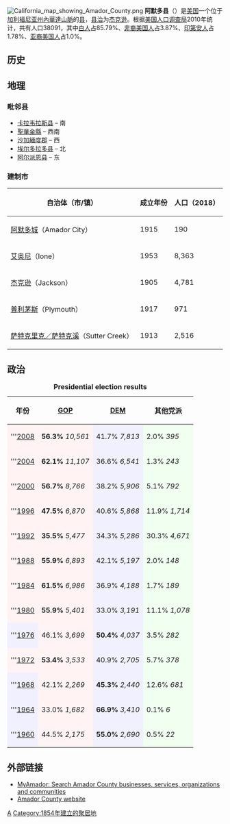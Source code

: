 {{noteTA
|1=zh-hans:县;zh-hk:縣;zh-tw:郡;
}}
{{Infobox settlement
| official_name               = County of Amador
| native_name                 =
| other_name                  =
| nickname                    = The Heart of the [[Mother_Lode|Mother Lode]]
| settlement_type             = [[县_(美国)|县]]
| image_skyline               = AmadorCountyCAFoothills.jpg
| image_size                  = 250px
| image_caption               = Foothills of Amador County
| image_flag                  =
| flag_size                   =
| image_seal                  = <!-- 檔案不存在 AmadorCoSeal.jpg -->
| seal_size                   =
| named_for                   =
|subdivision_type         = [[世界地理索引|国家]]
|subdivision_name         = {{USA}}
|subdivision_type1        = [[美國行政區劃|州]]
|subdivision_name1        = {{flag|California}}
| subdivision_type2           = Region
| subdivision_name2           = [[內華達山脈_(美國)|內華達山脈]]
| seat_type                   = [[County_seat|County seat]]
| seat                        = [[杰克逊_(加利福尼亚州)|杰克逊]]
| parts_type                  = Largest city
| parts                       = [[艾奥尼_(加利福尼亚州)|艾奥尼]]
| unit_pref               =US
| area_total_sq_mi            = 604.69
| area_land_sq_mi             = 592.97
| area_water_sq_mi            = 11.73
| elevation_max_footnotes     =
| elevation_max_ft            =
| elevation_min_footnotes     =
| elevation_min_ft            =
| population_as_of            = 2010
| population_total            = 38091
| population_density_sq_mi    = auto
| established_title           = [[Municipal_corporation|Incorporated]]
| established_date            = May 11, 1854
| leader_title                =
| leader_name                 =
| leader_title1               =
| leader_name1                =
| timezone                    = [[太平洋时区|太平洋时区]]
| utc_offset                  = -8
| timezone_DST                = [[太平洋时区|太平洋时区]]
| utc_offset_DST              = -7
| postal_code_type            = <!--[[美國郵區編號|美國郵區編號]]-->
| postal_code                 =
| area_code                   = 209
| image_map                   = Map of California highlighting Amador County.svg
| mapsize                     = 200px
| map_caption                 = Location in the state of California
| image_map1                  = Map of USA CA.svg
| mapsize1                    = 200px
| map_caption1                = California's location in the [[美国|美国]]
| website                     = [http://www.co.amador.ca.us www.co.amador.ca.us]
| footnotes                   =
}}
<!--
'''Amador County''' is a [[加利福尼亞州行政區劃|county]] located in the [[內華達山脈_(美國)|Sierra Nevada]] of the [[美国州份|美国州份]] of [[加利福尼亚州|加利福尼亚州]]. As of the 2010 census, the population was 38,091. The [[county_seat|county seat]] is [[杰克逊_(加利福尼亚州)|Jackson]].-->

[[File:California_map_showing_Amador_County.png|right]]
'''阿默多县'''（{{lang-en|Amador County}}）是[[美国|美国]]一个位于[[加利福尼亚州|加利福尼亚]][[美国州份|州]][[內華達山脈_(美國)|內華達山脈]]的[[县_(美国)|县]]，[[县治|县治]]为[[杰克逊_(加利福尼亚州)|杰克逊]]。根据[[美国人口调查局|美国人口调查局]]2010年统计，共有人口38091，其中[[白人|白人]]占85.79%、[[非裔美国人|非裔美国人]]占3.87%、[[印第安人|印第安人]]占1.78%、[[亚裔美国人|亚裔美国人]]占1.0%。

== 历史 ==
== 地理 ==
=== 毗邻县 ===
* [[卡拉韦拉斯县|卡拉韦拉斯县]] – 南
* [[聖華金縣|聖華金縣]] – 西南
* [[沙加緬度郡_(加利福尼亞州)|沙加緬度郡]] – 西
* [[埃尔多拉多县|埃尔多拉多县]] – 北
* [[阿尔派恩县_(加利福尼亚州)|阿尔派恩县]] – 东

===建制市===
{| class="wikitable sortable" style="margin:auto;"
! 自治体（市/镇）
! 成立年份
! 人口（2018）
|-
| [[阿默多市_(加利福尼亚州)|阿默多城]]（Amador City）
| 1915
| 190
|-
| [[艾奥尼_(加利福尼亚州)|艾奥尼]]（Ione）
| 1953
| 8,363
|-
| [[杰克逊_(加利福尼亚州)|杰克逊]]（Jackson）
| 1905
| 4,781
|-
| [[普利茅斯_(加利福尼亚州)|普利茅斯]]（Plymouth）
| 1917
| 971
|-
| [[萨特克里克_(加利福尼亚州)|萨特克里克／萨特克溪]]（Sutter Creek）
| 1913
| 2,516
|}

== 政治 ==

{| class="infobox wikitable" style="width: 22em; margin: 0.5em 0 0.5em 1em; text-align:center;"
|+ '''Presidential election results'''
|-
! 年份
! [[共和黨_(美國)|GOP]]
! [[民主党_(美国)|DEM]]
! 其他党派
|-
| style="background-color: #fff3f3;" | '''[[2008年美国总统选举|2008]]
| style="background-color: #fff3f3;" | '''56.3%''' ''10,561''
| style="background-color: #f0f0ff;" | 41.7% ''7,813''
| style="background-color: #f0fff0;" | 2.0% ''395''
|-
| style="background-color: #fff3f3;" | '''[[2004年美国总统选举|2004]]
| style="background-color: #fff3f3;" | '''62.1%''' ''11,107''
| style="background-color: #f0f0ff;" | 36.6% ''6,541''
| style="background-color: #f0fff0;" | 1.3% ''243''
|-
| style="background-color: #fff3f3;" | '''[[2000年美国总统选举|2000]]
| style="background-color: #fff3f3;" | '''56.7%''' ''8,766''
| style="background-color: #f0f0ff;" | 38.2% ''5,906''
| style="background-color: #f0fff0;" | 5.1% ''792''
|-
| style="background-color: #fff3f3;" | '''[[1996年美国总统选举|1996]]
| style="background-color: #fff3f3;" | '''47.5%''' ''6,870''
| style="background-color: #f0f0ff;" | 40.6% ''5,868''
| style="background-color: #f0fff0;" | 11.9% ''1,714''
|-
| style="background-color: #fff3f3;" | '''[[1992年美国总统选举|1992]]
| style="background-color: #fff3f3;" | '''35.5%''' ''5,477''
| style="background-color: #f0f0ff;" | 34.3% ''5,286''
| style="background-color: #f0fff0;" | 30.3% ''4,671''
|-
| style="background-color: #fff3f3;" | '''[[1988年美国总统选举|1988]]
| style="background-color: #fff3f3;" | '''55.9%''' ''6,893''
| style="background-color: #f0f0ff;" | 42.1% ''5,197''
| style="background-color: #f0fff0;" | 2.0% ''148''
|-
| style="background-color: #fff3f3;" | '''[[1984年美国总统选举|1984]]
| style="background-color: #fff3f3;" | '''61.5%''' ''6,986''
| style="background-color: #f0f0ff;" | 36.9% ''4,188''
| style="background-color: #f0fff0;" | 1.7% ''189''
|-
| style="background-color: #fff3f3;" | '''[[U.S._presidential_election,_1980|1980]]
| style="background-color: #fff3f3;" | '''55.9%''' ''5,401''
| style="background-color: #f0f0ff;" | 33.0% ''3,191''
| style="background-color: #f0fff0;" | 11.1% ''1,078''
|-
| style="background-color: #f0f0ff;" | '''[[U.S._presidential_election,_1976|1976]]
| style="background-color: #fff3f3;" | 46.1% ''3,699''
| style="background-color: #f0f0ff;" | '''50.4%''' ''4,037''
| style="background-color: #f0fff0;" | 3.5% ''282''
|-
| style="background-color: #fff3f3;" | '''[[1972年美国总统选举|1972]]
| style="background-color: #fff3f3;" | '''53.4%''' ''3,533''
| style="background-color: #f0f0ff;" | 40.9% ''2,705''
| style="background-color: #f0fff0;" | 5.7% ''378''
|-
| style="background-color: #f0f0ff;" | '''[[1968年美国总统选举|1968]]
| style="background-color: #fff3f3;" | 42.1% ''2,269''
| style="background-color: #f0f0ff;" | '''45.3%''' ''2,440''
| style="background-color: #f0fff0;" | 12.6% ''681''
|-
| style="background-color: #f0f0ff;" | '''[[1964年美国总统选举|1964]]
| style="background-color: #fff3f3;" | 33.0% ''1,682''
| style="background-color: #f0f0ff;" | '''66.9%''' ''3,410''
| style="background-color: #f0fff0;" | 0.1% ''6''
|-
| style="background-color: #f0f0ff;" | '''[[1960年美国总统选举|1960]]
| style="background-color: #fff3f3;" | 44.5% ''2,175''
| style="background-color: #f0f0ff;" | '''55.0%''' ''2,690''
| style="background-color: #f0fff0;" | 0.5% ''22''
|}

== 外部链接 ==
* [http://www.myamador.com/ MyAmador: Search Amador County businesses, services, organizations and communities] {{Wayback|url=http://www.myamador.com/ |date=20210225083707 }}
* [http://www.co.amador.ca.us/ Amador County website] {{Wayback|url=http://www.co.amador.ca.us/ |date=20171211111302 }}

{{Geographic Location
| 中央    = Amador County, California
| 北     = [[埃尔多拉多县|埃尔多拉多县]]
| 东北 =
| 东      = [[阿尔派恩县_(加利福尼亚州)|阿尔派恩县]]
| 东南 =
| 南     = [[卡拉韦拉斯县|卡拉韦拉斯县]]
| 西南 = [[聖華金縣|聖華金縣]]
| 西      = [[沙加緬度郡_(加利福尼亞州)|萨克拉门托郡]]
| 西北 =
}}
{{阿馬多爾縣 (加利福尼亞州)}}

{{California}}

{{Authority control}}
[[Category:加利福尼亞州行政區劃|A]]
[[Category:1854年建立的聚居地|Category:1854年建立的聚居地]]